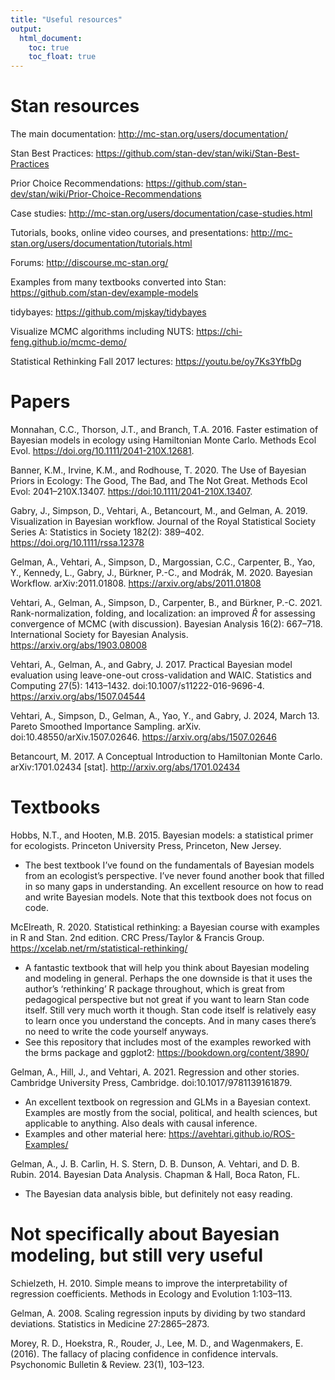 ```yaml
---
title: "Useful resources"
output:
  html_document:
    toc: true
    toc_float: true
---
```


# Stan resources

The main documentation:
<http://mc-stan.org/users/documentation/>

Stan Best Practices:
<https://github.com/stan-dev/stan/wiki/Stan-Best-Practices>

Prior Choice Recommendations:
<https://github.com/stan-dev/stan/wiki/Prior-Choice-Recommendations>

Case studies:
<http://mc-stan.org/users/documentation/case-studies.html>

Tutorials, books, online video courses, and presentations:
<http://mc-stan.org/users/documentation/tutorials.html>

Forums:
<http://discourse.mc-stan.org/>

Examples from many textbooks converted into Stan:
<https://github.com/stan-dev/example-models>

tidybayes:
<https://github.com/mjskay/tidybayes>

Visualize MCMC algorithms including NUTS:
<https://chi-feng.github.io/mcmc-demo/>

Statistical Rethinking Fall 2017 lectures:
<https://youtu.be/oy7Ks3YfbDg>

# Papers

Monnahan, C.C., Thorson, J.T., and Branch, T.A. 2016. Faster estimation of Bayesian models in ecology using Hamiltonian Monte Carlo. Methods Ecol Evol. <https://doi.org/10.1111/2041-210X.12681>.

Banner, K.M., Irvine, K.M., and Rodhouse, T. 2020. The Use of Bayesian Priors in Ecology: The Good, The Bad, and The Not Great. Methods Ecol Evol: 2041–210X.13407. <https://doi:10.1111/2041-210X.13407>.

Gabry, J., Simpson, D., Vehtari, A., Betancourt, M., and Gelman, A. 2019. Visualization in Bayesian workflow. Journal of the Royal Statistical Society Series A: Statistics in Society 182(2): 389–402. <https://doi.org/10.1111/rssa.12378>

Gelman, A., Vehtari, A., Simpson, D., Margossian, C.C., Carpenter, B., Yao, Y., Kennedy, L., Gabry, J., Bürkner, P.-C., and Modrák, M. 2020. Bayesian Workflow. arXiv:2011.01808. <https://arxiv.org/abs/2011.01808>

Vehtari, A., Gelman, A., Simpson, D., Carpenter, B., and Bürkner, P.-C. 2021. Rank-normalization, folding, and localization: an improved $\hat{R}$ for assessing convergence of MCMC (with discussion). Bayesian Analysis 16(2): 667–718. International Society for Bayesian Analysis. <https://arxiv.org/abs/1903.08008>

Vehtari, A., Gelman, A., and Gabry, J. 2017. Practical Bayesian model evaluation using leave-one-out cross-validation and WAIC. Statistics and Computing 27(5): 1413–1432. doi:10.1007/s11222-016-9696-4. <https://arxiv.org/abs/1507.04544>

Vehtari, A., Simpson, D., Gelman, A., Yao, Y., and Gabry, J. 2024, March 13. Pareto Smoothed Importance Sampling. arXiv. doi:10.48550/arXiv.1507.02646. <https://arxiv.org/abs/1507.02646>

Betancourt, M. 2017. A Conceptual Introduction to Hamiltonian Monte Carlo. arXiv:1701.02434 [stat]. <http://arxiv.org/abs/1701.02434>

# Textbooks 

Hobbs, N.T., and Hooten, M.B. 2015. Bayesian models: a statistical primer for ecologists. Princeton University Press, Princeton, New Jersey.

- The best textbook I've found on the fundamentals of Bayesian models from an ecologist's perspective. I've never found another book that filled in so many gaps in understanding. An excellent resource on how to read and write Bayesian models. Note that this textbook does not focus on code. 

McElreath, R. 2020. Statistical rethinking: a Bayesian course with examples in R and Stan. 2nd edition. CRC Press/Taylor & Francis Group.
<https://xcelab.net/rm/statistical-rethinking/>

- A fantastic textbook that will help you think about Bayesian modeling and modeling in general. Perhaps the one downside is that it uses the author's 'rethinking' R package throughout, which is great from pedagogical perspective but not great if you want to learn Stan code itself. Still very much worth it though. Stan code itself is relatively easy to learn once you understand the concepts. And in many cases there's no need to write the code yourself anyways. 
- See this repository that includes most of the examples reworked with the brms package and ggplot2: <https://bookdown.org/content/3890/>

Gelman, A., Hill, J., and Vehtari, A. 2021. Regression and other stories. Cambridge University Press, Cambridge. doi:10.1017/9781139161879.

- An excellent textbook on regression and GLMs in a Bayesian context. Examples are mostly from the social, political, and health sciences, but applicable to anything. Also deals with causal inference.
- Examples and other material here: <https://avehtari.github.io/ROS-Examples/>

Gelman, A., J. B. Carlin, H. S. Stern, D. B. Dunson, A. Vehtari, and D. B. Rubin. 2014. Bayesian Data Analysis. Chapman & Hall, Boca Raton, FL.

- The Bayesian data analysis bible, but definitely not easy reading.

# Not specifically about Bayesian modeling, but still very useful

Schielzeth, H. 2010. Simple means to improve the interpretability of regression coefficients. Methods in Ecology and Evolution 1:103–113.

Gelman, A. 2008. Scaling regression inputs by dividing by two standard deviations. Statistics in Medicine 27:2865–2873.

Morey, R. D., Hoekstra, R., Rouder, J., Lee, M. D., and Wagenmakers, E. (2016). The fallacy of placing confidence in confidence intervals. Psychonomic Bulletin & Review. 23(1), 103–123.
